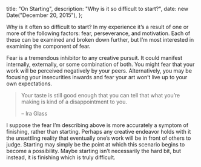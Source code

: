   title: "On Starting",
  description: "Why is it so difficult to start?",
  date: new Date("December 20, 2015"),
};

Why is it often so difficult to start? In my experience it’s a result of one or more of the following factors: fear, perseverance, and motivation. Each of these can be examined and broken down further, but I’m most interested in examining the component of fear.

Fear is a tremendous inhibitor to any creative pursuit. It could manifest internally, externally, or some combination of both. You might fear that your work will be perceived negatively by your peers. Alternatively, you may be focusing your insecurities inwards and fear your art won’t live up to your own expectations.

> Your taste is still good enough that you can tell that what you’re making is kind of a disappointment to you.
>
> – Ira Glass

I suppose the fear I’m describing above is more accurately a symptom of finishing, rather than starting. Perhaps any creative endeavor holds with it the unsettling reality that eventually one’s work will be in front of others to judge. Starting may simply be the point at which this scenario begins to become a possibility. Maybe starting isn’t necessarily the hard bit, but instead, it is finishing which is truly difficult.
